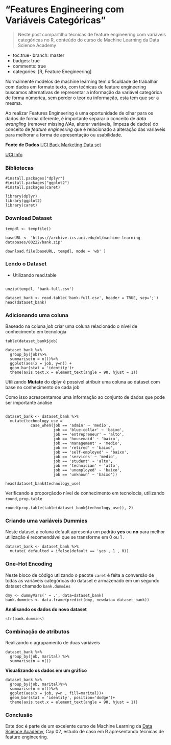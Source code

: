 
# "Features Engineering com Variáveis Categóricas"

> Neste post compartilho técnicas de feature engineering com variáveis categóricas no R, conteúdo do curso de Machine Learning da Data Science Academy

- toc:true- branch: master
- badges: true
- comments: true
- categories: [R, Feature Enegineering]






Normalmente modelos de machine learning tem dificuldade de trabalhar com dados em formato texto, com tećnicas de feature engineering buscamos alternativas de representar a informação da variável categórica de forma númerica, sem perder o teor ou informação, esta tem que ser a mesma.

Ao realizar Features Engineering é uma oportunidade de olhar para os dados de forma diferente, é importante separar o conceito de *data wrangling* (remover missing *NAs*, alterar variáveis, limpeza de dados) do conceito de *feature engineering* que é relacionado a alteração das variáveis para melhorar a forma de apresentação ou usabilidade.

**Fonte de Dados**
[UCI Back Marketing Data set](https://archive.ics.uci.edu/ml/machine-learning-databases/00222/bank.zip)

[UCI Info](https://archive.ics.uci.edu/ml/datasets/bank+marketing)


### Bibliotecas

```
#install.packages("dplyr")
#install.packages("ggplot2")
#install.packages(caret)

library(dplyr)
library(ggplot2)
library(caret)

```


### Download Dataset

```
tempdl <- tempfile()

baseURL <- 'https://archive.ics.uci.edu/ml/machine-learning-databases/00222/bank.zip'

download.file(baseURL, tempdl, mode = 'wb' )

```



### Lendo o Dataset
 - Utilizando read.table
 
```

unzip(tempdl, 'bank-full.csv')

dataset_bank <- read.table('bank-full.csv', header = TRUE, sep=';')
head(dataset_bank)
```

### Adicionando uma coluna

Baseado na coluna *job* criar uma coluna relacionado o nível de conhecimento em tecnologia


```
table(dataset_bank$job)

```

```
dataset_bank %>%
  group_by(job)%>%
  summarise(n = n())%>%
  ggplot(aes(x = job, y=n)) + 
  geom_bar(stat = 'identity')+
  theme(axis.text.x = element_text(angle = 90, hjust = 1))
```

Utilizando **Mutate** do dplyr é possível atribuir uma coluna ao dataset com base no conhecimento de cada job

Como isso acrescentamos uma informação ao conjunto de dados que pode ser importante analise

```

dataset_bank <- dataset_bank %>%
  mutate(technology_use = 
           case_when(job == 'admin' ~ 'medio',
                     job == 'blue-collar' ~ 'baixo',
                     job == 'entrepreneur' ~ 'alto',
                     job == 'housemaid' ~ 'baixo',
                     job == 'management' ~ 'medio',
                     job == 'retired' ~ 'baixo',
                     job == 'self-employed' ~ 'baixo',
                     job == 'services' ~ 'medio',
                     job == 'student' ~ 'alto',
                     job == 'technician' ~ 'alto',
                     job == 'unemployed' ~ 'baixo',
                     job == 'unknown' ~ 'baixo'))

head(dataset_bank$technology_use)
```

Verificando a proporçãodo nível de  conhecimento em tecnolocia, utilizando `round`, `prop.table`

```
round(prop.table(table(dataset_bank$technology_use)), 2)
```

### Criando uma variáveis Dummies

Neste dataset a coluna default apresenta um padrão **yes** ou **no** para melhor utilização é recomendável que se transforme em 0 ou 1 .

```
dataset_bank <- dataset_bank %>%
  mutate( defaulted = ifelse(default == 'yes', 1 , 0))

```


### One-Hot Encoding

Neste bloco de código utilzando o pacote `caret` é feita a conversão de todas as variáveis categóricas do dataset e armazenado em um segundo dataset chamado `bank.dummies`

```
dmy <- dummyVars(' ~ .', data=dataset_bank)
bank.dummies <- data.frame(predict(dmy, newdata= dataset_bank))
```

**Analisando os dados do novo dataset**
```
str(bank.dummies)
```

### Combinação de atributos

Realizando o agrupamento de duas variáveis

```
dataset_bank %>%
  group_by(job, marital) %>%
  summarise(n = n())

```


**Visualizando os dados em um gráfico**

```
dataset_bank %>%
  group_by(job, marital)%>%
  summarise(n = n())%>%
  ggplot(aes(x = job, y=n , fill=marital))+
  geom_bar(stat = 'identity', position='dodge')+
  theme(axis.text.x = element_text(angle = 90, hjust = 1))
```

### Conclusão

Este doc é parte de um excelente curso de Machine Learning da  [Data Science Academy](https://www.datascienceacademy.com.br/start), Cap 02, estudo de caso em R apresentando técnicas de feature engineering. 


